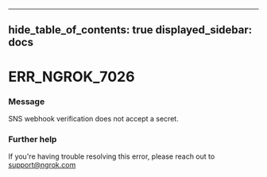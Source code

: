 

---
hide_table_of_contents: true
displayed_sidebar: docs
---


# ERR_NGROK_7026

### Message
SNS webhook verification does not accept a secret.

<ErrorDetails error="err_ngrok_7026" />



### Further help
If you're having trouble resolving this error, please reach out to [support@ngrok.com](mailto:support@ngrok.com?subject=Help%20with%20ERR_NGROK_7026)

